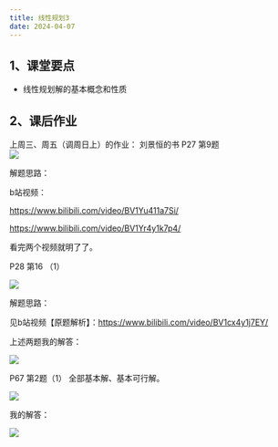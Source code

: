 ```yaml
---
title: 线性规划3
date: 2024-04-07
---
```


## 1、课堂要点

- 线性规划解的基本概念和性质

## 2、课后作业

上周三、周五（调周日上）的作业：
刘景恒的书
P27   第9题    
![](https://cdn.sa.net/2024/04/08/tU1v5g6hSaXoZ7p.webp)

解题思路：

b站视频：

https://www.bilibili.com/video/BV1Yu411a7Si/

https://www.bilibili.com/video/BV1Yr4y1k7p4/

看完两个视频就明了了。

P28 第16 （1）

![](https://cdn.sa.net/2024/04/08/N3HMQUcqDzTknWl.webp)

解题思路：

见b站视频【原题解析】：https://www.bilibili.com/video/BV1cx4y1j7EY/

上述两题我的解答：

![](https://cdn.sa.net/2024/04/10/VempfNEC3ZoXBrs.webp)

P67  第2题（1） 全部基本解、基本可行解。

![](https://cdn.sa.net/2024/04/08/1vdxYAZGSUHePio.webp)

我的解答：

![](https://cdn.sa.net/2024/04/11/rkDTo7AhdjK1sCE.webp)